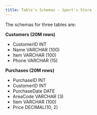 ---
title: Table's Schemas - Sport's Store
---

The schemas for three tables are:

**Customers (20M rows)**
- CustomerID INT
- Name VARCHAR (100)
- Item VARCHAR (100)
- Phone VARCHAR (15)

**Purchases (20M rows)**
- PurchaseID INT
- CustomerID INT
- PurchaseDate DATE
- AreaCode VARCHAR (3)
- Item VARCHAR (100)
- Price DECIMAL(10, 2)